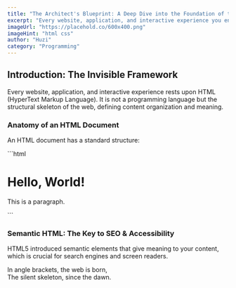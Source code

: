 ```yaml
---
title: "The Architect's Blueprint: A Deep Dive into the Foundation of the Web - HTML"
excerpt: "Every website, application, and interactive experience you encounter online rests upon a foundational language: HTML (HyperText Markup Language). Far from being a \"programming language,\" HTML is the structural skeleton of the web – the architectural blueprint determining content organization, meaning, and relationships. This exhaustive guide dissects HTML to its atomic level, exploring its evolution, mechanics, and modern implementation."
imageUrl: "https://placehold.co/600x400.png"
imageHint: "html css"
author: "Huzi"
category: "Programming"
---
```


## Introduction: The Invisible Framework
<p>Every website, application, and interactive experience rests upon HTML (HyperText Markup Language). It is not a programming language but the structural skeleton of the web, defining content organization and meaning.</p>

### Anatomy of an HTML Document
<p>An HTML document has a standard structure:</p>
```html
<!DOCTYPE html>
<html lang="en">
<head>
  <meta charset="UTF-8">
  <title>Page Title</title>
</head>
<body>
  <h1>Hello, World!</h1>
  <p>This is a paragraph.</p>
</body>
</html>
```
      
### Semantic HTML: The Key to SEO & Accessibility
<p>HTML5 introduced semantic elements that give meaning to your content, which is crucial for search engines and screen readers.</p>
      
<div className="italic text-center text-muted-foreground pt-4 border-t mt-8">
  In angle brackets, the web is born,<br/>
  The silent skeleton, since the dawn.
</div>
